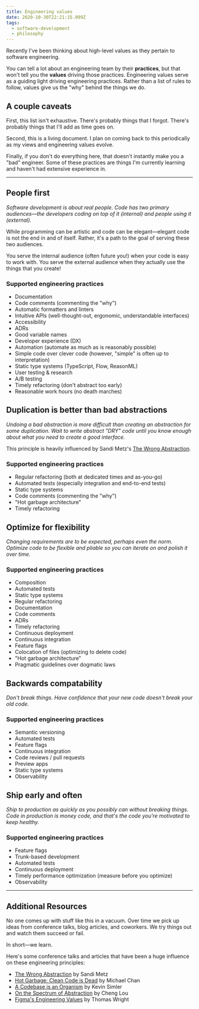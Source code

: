 ```yaml
---
title: Engineering values
date: 2020-10-30T22:21:15.099Z
tags:
  - software-development
  - philosophy
---
```


Recently I've been thinking about high-level values as they pertain to software engineering.

You can tell a lot about an engineering team by their **practices**, but that won't tell you the **values** driving those practices. Engineering values serve as a guiding light driving engineering practices. Rather than a list of rules to follow, values give us the "why" behind the things we do.

## A couple caveats

First, this list isn't exhaustive. There's probably things that I forgot. There's probably things that I'll add as time goes on.

Second, this is a living document. I plan on coming back to this periodically as my views and engineering values evolve.

Finally, if you don't do everything here, that doesn't instantly make you a "bad" engineer. Some of these practices are things I'm currently learning and haven't had extensive experience in.

---

## People first

<Callout>

_Software development is about real people. Code has two primary audiences—the developers coding on top of it (internal) and people using it (external)._

</Callout>

While programming can be artistic and code can be elegant—elegant code is not the end in and of itself. Rather, it's a path to the goal of serving these two audiences.

You serve the internal audience (often future you!) when your code is easy to work with. You serve the external audience when they actually use the things that you create!

### Supported engineering practices

- Documentation
- Code comments (commenting the "why")
- Automatic formatters and linters
- Intuitive APIs (well-thought-out, ergonomic, understandable interfaces)
- Accessibility
- ADRs
- Good variable names
- Developer experience (DX)
- Automation (automate as much as is reasonably possible)
- Simple code over clever code (however, "simple" is often up to interpretation)
- Static type systems (TypeScript, Flow, ReasonML)
- User testing & research
- A/B testing
- Timely refactoring (don't abstract too early)
- Reasonable work hours (no death marches)

## Duplication is better than bad abstractions

<Callout>

_Undoing a bad abstraction is more difficult than creating an abstraction for some duplication. Wait to write abstract "DRY" code until you know enough about what you need to create a good interface._

</Callout>

This principle is heavily influenced by Sandi Metz's [The Wrong Abstraction](https://sandimetz.com/blog/2016/1/20/the-wrong-abstraction).

### Supported engineering practices

- Regular refactoring (both at dedicated times and as-you-go)
- Automated tests (especially integration and end-to-end tests)
- Static type systems
- Code comments (commenting the "why")
- "Hot garbage architecture"
- Timely refactoring

## Optimize for flexibility

<Callout>

_Changing requirements are to be expected, perhaps even the norm. Optimize code to be flexible and pliable so you can iterate on and polish it over time._

</Callout>

### Supported engineering practices

- Composition
- Automated tests
- Static type systems
- Regular refactoring
- Documentation
- Code comments
- ADRs
- Timely refactoring
- Continuous deployment
- Continuous integration
- Feature flags
- Colocation of files (optimizing to delete code)
- "Hot garbage architecture"
- Pragmatic guidelines over dogmatic laws

## Backwards compatability

<Callout>

_Don't break things. Have confidence that your new code doesn't break your old code._

</Callout>

### Supported engineering practices

- Semantic versioning
- Automated tests
- Feature flags
- Continuous integration
- Code reviews / pull requests
- Preview apps
- Static type systems
- Observability

## Ship early and often

<Callout>

_Ship to production as quickly as you possibly can without breaking things. Code in production is money code, and that's the code you're motivated to keep healthy._

</Callout>

### Supported engineering practices

- Feature flags
- Trunk-based development
- Automated tests
- Continuous deployment
- Timely performance optimization (measure before you optimize)
- Observability

---

## Additional Resources

No one comes up with stuff like this in a vacuum. Over time we pick up ideas from conference talks, blog articles, and coworkers. We try things out and watch them succeed or fail.

In short—we learn.

Here's some conference talks and articles that have been a huge influence on these engineering principles:

- [The Wrong Abstraction](https://sandimetz.com/blog/2016/1/20/the-wrong-abstraction) by Sandi Metz
- [Hot Garbage: Clean Code is Dead](https://www.youtube.com/watch?reload=9&v=-NP_upexPFg) by Michael Chan
- [A Codebase is an Organism](https://meltingasphalt.com/a-codebase-is-an-organism/) by Kevin Simler
- [On the Spectrum of Abstraction](https://www.youtube.com/watch?v=mVVNJKv9esE) by Cheng Lou
- [Figma's Engineering Values](https://www.figma.com/blog/figmas-engineering-values/) by Thomas Wright
